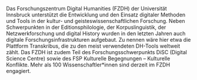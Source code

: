 Das Forschungszentrum Digital Humanities (FZDH) der Universität Innsbruck unterstützt die Entwicklung und den Einsatz digitaler Methoden und Tools in der kultur- und geisteswissenschaftlichen Forschung. Neben Schwerpunkten in der Editionsphilologie, der Korpuslinguistik, der Netzwerkforschung und digital History wurden in den letzten Jahren auch digitale Forschungsinfrastrukturen aufgebaut. Zu nennen wäre hier etwa die Plattform Transkribus, die zu den meist verwendeten DH-Tools weltweit zählt. Das FZDH ist zudem Teil des Forschungsschwerpunkts DiSC (Digital Science Centre) sowie des FSP Kulturelle Begegnungen – Kulturelle Konflikte. Mehr als 100 Wissenschaftler\*innen sind derzeit im FZDH engagiert.
